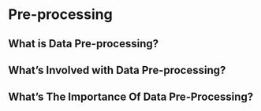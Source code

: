 # Pre-processing

## What is Data Pre-processing?

## What’s Involved with Data Pre-processing?

## What’s The Importance Of Data Pre-Processing?


